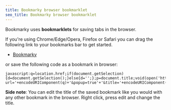 ```yaml
---
title: Bookmarky browser bookmarklet
seo_title: Bookmarky browser bookmarklet
---
```


Bookmarky uses **bookmarklets** for saving tabs in the browser.

If you're using Chrome/Edge/Opera, Firefox or Safari you can drag the following link to your bookmarks bar to get started.

- <a href="javascript:q=location.href;if(document.getSelection){d=document.getSelection();}else{d='';};p=document.title;void(open('https://bookmarky.io/create?url='+encodeURIComponent(q)+'&popup=true'+'&title='+encodeURIComponent(p),'Bookmarky','toolbar=no,scrollbars=yes,width=750,height=700'));">
  	Bookmarky
  </a>

or save the following code as a bookmark in browser:

```
javascript:q=location.href;if(document.getSelection){d=document.getSelection();}else{d='';};p=document.title;void(open('https://bookmarky.io/create?url='+encodeURIComponent(q)+'&popup=true'+'&title='+encodeURIComponent(p),'Bookmarky','toolbar=no,scrollbars=yes,width=750,height=700'));
```

**Side note**: You can edit the title of the saved bookmark like you would with any other bookmark in the browser. Right click, press edit and change the title.
